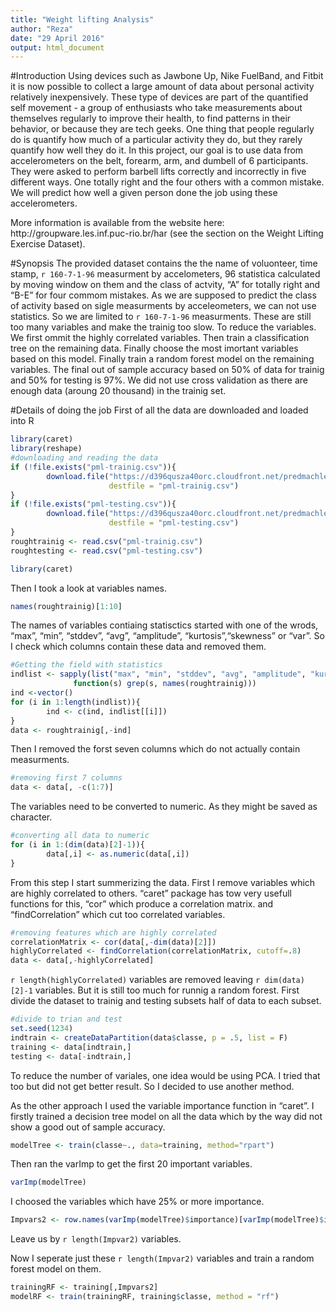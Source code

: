 ```yaml
---
title: "Weight lifting Analysis"
author: "Reza"
date: "29 April 2016"
output: html_document
---
```


#Introduction
Using devices such as Jawbone Up, Nike FuelBand, and Fitbit it is now possible to collect a large amount of data about personal activity relatively inexpensively. These type of devices are part of the quantified self movement - a group of enthusiasts who take measurements about themselves regularly to improve their health, to find patterns in their behavior, or because they are tech geeks. One thing that people regularly do is quantify how much of a particular activity they do, but they rarely quantify how well they do it. In this project, our goal is to use data from accelerometers on the belt, forearm, arm, and dumbell of 6 participants. They were asked to perform barbell lifts correctly and incorrectly in five different ways. One totally right and the four others with a common mistake.
We will predict how well a given person done the job using these accelerometers.

More information is available from the website here: http://groupware.les.inf.puc-rio.br/har (see the section on the Weight Lifting Exercise Dataset).

#Synopsis
The provided dataset contains the the name of voluonteer, time stamp, `r 160-7-1-96` measurment by accelometers, 96 statistica calculated by moving window on them and the class of actvity, "A" for totally right and "B-E" for four commom mistakes. As we are supposed to predict the class of activity based on sigle measurments by acceleometers, we can not use statistics. So we are limited to `r 160-7-1-96` measurments. These are still too many variables and make the trainig too slow. To reduce the variables. We first ommit the highly correlated variables. Then train a classification tree on the remaining data. Finally choose the most imortant variables based on this model. Finally train a random forest model on the remaining variables. The final out of sample accuracy based on 50% of data for trainig and 50% for testing is 97%. We did not use cross validation as there are enough data (aroung 20 thousand) in the trainig set.

#Details of doing the job
First of all the data are downloaded and loaded into R
```r
library(caret)
library(reshape)
#downloading and reading the data
if (!file.exists("pml-trainig.csv")){
        download.file("https://d396qusza40orc.cloudfront.net/predmachlearn/pml-training.csv",
                      destfile = "pml-trainig.csv")
}
if (!file.exists("pml-testing.csv")){
        download.file("https://d396qusza40orc.cloudfront.net/predmachlearn/pml-testing.csv",
                      destfile = "pml-testing.csv")
}
roughtrainig <- read.csv("pml-trainig.csv")
roughtesting <- read.csv("pml-testing.csv")
```
```r
library(caret)
```
Then I took a look at variables names.
```r
names(roughtrainig)[1:10]
```

The names of variables contiaing statisctics started with one of the wrods, "max", "min", "stddev", "avg", "amplitude", "kurtosis","skewness" or "var". So I check which columns contain these data and removed them.
```r
#Getting the field with statistics
indlist <- sapply(list("max", "min", "stddev", "avg", "amplitude", "kurtosis","skewness", "^var"),
              function(s) grep(s, names(roughtrainig)))
ind <-vector() 
for (i in 1:length(indlist)){
        ind <- c(ind, indlist[[i]])
}
data <- roughtrainig[,-ind]
```
Then I removed the forst seven columns which do not actually contain measurments. 
```r
#removing first 7 columns
data <- data[, -c(1:7)]
```
The variables need to be converted to numeric. As they might be saved as character.
```r
#converting all data to numeric
for (i in 1:(dim(data)[2]-1)){
        data[,i] <- as.numeric(data[,i])
}
```
From this step I start summerizing the data. First I remove variables which are highly correlated to others. "caret" package has tow very usefull functions for this, "cor" which produce a correlation matrix. and "findCorrelation" which cut too correlated variables.
```r
#removing features which are highly correlated
correlationMatrix <- cor(data[,-dim(data)[2]])
highlyCorrelated <- findCorrelation(correlationMatrix, cutoff=.8)
data <- data[,-highlyCorrelated]
```
`r length(highlyCorrelated)` variables are removed leaving `r dim(data)[2]-1` variables. But it is still too much for runnig a random forest. First divide the dataset to trainig and testing subsets half of data to each subset.
```r
#divide to trian and test
set.seed(1234)
indtrain <- createDataPartition(data$classe, p = .5, list = F)
training <- data[indtrain,]
testing <- data[-indtrain,]
```
To reduce the number of variales, one idea would be using PCA. I tried that too but did not get better result. So I decided to use another method. 

As the other approach I used the variable importance function in "caret". I firstly trained a decision tree model on all the data which by the way did not show a good out of sample accuracy.
```r
modelTree <- train(classe~., data=training, method="rpart")
```
Then ran the varImp to get the first 20 important variables.
```r
varImp(modelTree)
```
I choosed the variables which have 25% or more importance.
```r
Impvars2 <- row.names(varImp(modelTree)$importance)[varImp(modelTree)$importance >25]
```
Leave us by `r length(Impvar2)` variables. 

Now I seperate just these `r length(Impvar2)` variables and train a random forest model on them.
```R
trainingRF <- training[,Impvars2]
modelRF <- train(trainingRF, training$classe, method = "rf")
```
